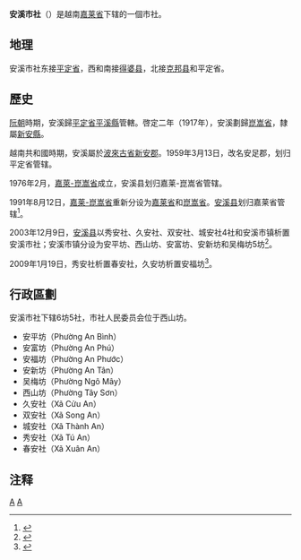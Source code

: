 {{Infobox Settlement
|name                   = 安溪市社
|settlement_type        = 市社
|official_name          = 
|other_name             = 
|native_name            = {{lang|vi|Thị xã An Khê}}
|nickname               = 
|motto                  = 
|image_skyline          = Thị xã An Khê, Gia Lai.jpg
|imagesize              = 
|image_caption          = 
|image_flag             = 
|flag_size              = 
|image_seal             = 
|seal_size              = 
|image_shield           = 
|shield_size            = 
|image_blank_emblem     = 
|blank_emblem_size      = 
|image_map              = {{Infobox mapframe|frame-width=250|zoom=10}}
|mapsize                = 
|map_caption            = 
|image_map1             = 
|mapsize1               = 
|map_caption1           = 
|pushpin_map            = Vietnam
|pushpin_label_position = bottom
|pushpin_map_caption    = 
|pushpin_map1           = 
|pushpin_label_position1= 
|pushpin_map_caption1   = 
|subdivision_type       = 国家
|subdivision_name       = {{flag|Vietnam}}
|subdivision_type1      = [[越南行政区划|省]]
|subdivision_name1      = [[嘉莱省|嘉莱省]]
|subdivision_type2      = 行政区划
|subdivision_name2      = 6坊5社
|subdivision_type3      = 
|subdivision_name3      = 
|seat_type              = 
|seat                   = 
|government_type        = 
|leader_title           = 
|leader_name            = 
|leader_title1          = 
|leader_name1           = 
|established_title      = 
|established_date       = 
|area_magnitude         = 
|unit_pref              = 
|area_footnotes         = 
|area_total_km2         = 200.07
|area_land_km2          = 
|area_water_km2         = 
|area_water_percent     = 
|area_urban_km2         = 
|area_metro_km2         = 
|population_as_of       = 2019年
|population_footnotes   = 
|population_note        = 
|population_total       = 81600
|population_density_km2 = auto
|population_metro             = 
|population_density_metro_km2 = 
|population_urban             = 
|population_density_urban_km2 = 
|timezone               = [[越南标准时间|越南标准时间]]
|utc_offset             = +7
|elevation_footnotes    = 
|elevation_m            = 
|coor_type              = 
|coordinates            = 
|postal_code_type       = 
|postal_code            = 
|area_code              = 
|website                = [http://ankhe.gialai.gov.vn 安溪市社电子信息门户网站]
|footnotes              = 
}}
'''安溪市社'''（{{vie|v='''Thị Xã An Khê'''|hn=市社安溪}}）是越南[[嘉莱省|嘉莱省]]下辖的一個市社。

==地理==
安溪市社东接[[平定省|平定省]]，西和南接[[得婆县|得婆县]]，北接[[克邦县|克邦县]]和平定省。

==歷史==
[[阮朝|阮朝]]時期，安溪歸[[平定省|平定省]][[平溪縣|平溪縣]]管轄。啓定二年（1917年），安溪劃歸[[崑嵩省|崑嵩省]]，隸屬[[新安縣_(越南)|新安縣]]。

越南共和國時期，安溪屬於[[波來古省|波來古省]][[新安郡_(越南)|新安郡]]。1959年3月13日，改名安足郡，划归平定省管辖。

1976年2月，[[嘉萊-崑嵩省|嘉萊-崑嵩省]]成立，安溪县划归嘉莱-崑嵩省管辖。

1991年8月12日，[[嘉莱-崑嵩省|嘉莱-崑嵩省]]重新分设为[[嘉莱省|嘉莱省]]和[[崑嵩省|崑嵩省]]。[[安溪县_(越南)|安溪县]]划归嘉莱省管辖<ref>{{Cite web |url=https://thuvienphapluat.vn/van-ban/Bo-may-hanh-chinh/Nghi-quyet-dieu-chinh-dia-gioi-hanh-chinh-mot-so-tinh-thanh-pho-truc-thuoc-Trung-uong-42808.aspx |title=Nghị quyết về việc điều chỉnh địa giới hành chính một số tỉnh, thành phố trực thuộc Trung ương do Quốc hội ban hành |access-date=2020-04-03 |archive-date=2020-04-22 |archive-url=https://web.archive.org/web/20200422032413/https://thuvienphapluat.vn/van-ban/Bo-may-hanh-chinh/Nghi-quyet-dieu-chinh-dia-gioi-hanh-chinh-mot-so-tinh-thanh-pho-truc-thuoc-Trung-uong-42808.aspx |dead-url=no }}</ref>。

2003年12月9日，[[安溪县_(越南)|安溪县]]以秀安社、久安社、双安社、城安社4社和安溪市镇析置安溪市社；安溪市镇分设为安平坊、西山坊、安富坊、安新坊和吴梅坊5坊<ref>{{Cite web |url=https://thuvienphapluat.vn/van-ban/Bat-dong-san/Nghi-dinh-155-2003-ND-CP-thanh-lap-thi-xa-An-Khe-huyen-Dak-Po-thanh-lap-xa-Dak-Po-thuoc-huyen-Dak-Po-tinh-Gia-Lai-6265.aspx |title=Nghị định 155/2003/NĐ-CP về việc thành lập thị xã An Khê và huyện Đak Pơ, thành lập xã Đak Pơ thuộc huyện Đak Pơ, tỉnh Gia Lai |access-date=2020-01-26 |archive-date=2020-12-18 |archive-url=https://web.archive.org/web/20201218110041/https://thuvienphapluat.vn/van-ban/Bat-dong-san/Nghi-dinh-155-2003-ND-CP-thanh-lap-thi-xa-An-Khe-huyen-Dak-Po-thanh-lap-xa-Dak-Po-thuoc-huyen-Dak-Po-tinh-Gia-Lai-6265.aspx |dead-url=no }}</ref>。

2009年1月19日，秀安社析置春安社，久安坊析置安福坊<ref>{{Cite web |url=https://thuvienphapluat.vn/van-ban/Bo-may-hanh-chinh/Nghi-dinh-02-ND-CP-dieu-chinh-dia-gioi-hanh-chinh-xa-thanh-lap-phuong-thuoc-thi-xa-An-Khe-huyen-Chu-Pah-tinh-Gia-Lai-85561.aspx |title=Nghị định 02/NĐ-CP về việc điều chỉnh địa giới hành chính xã, thành lập xã, phường thuộc thị xã An Khê, huyện Chư Păh, tỉnh Gia Lai |access-date=2020-01-26 |archive-date=2020-01-26 |archive-url=https://web.archive.org/web/20200126062948/https://thuvienphapluat.vn/van-ban/Bo-may-hanh-chinh/Nghi-dinh-02-ND-CP-dieu-chinh-dia-gioi-hanh-chinh-xa-thanh-lap-phuong-thuoc-thi-xa-An-Khe-huyen-Chu-Pah-tinh-Gia-Lai-85561.aspx |dead-url=no }}</ref>。

==行政區劃==
安溪市社下辖6坊5社，市社人民委员会位于西山坊。
*安平坊（Phường An Bình）
*安富坊（Phường An Phú）
*安福坊（Phường An Phước）
*安新坊（Phường An Tân）
*吴梅坊（Phường Ngô Mây）
*西山坊（Phường Tây Sơn）
*久安社（Xã Cửu An）
*双安社（Xã Song An）
*城安社（Xã Thành An）
*秀安社（Xã Tú An）
*春安社（Xã Xuân An）

==注释==
{{reflist}}
{{嘉莱省行政区划}}
{{越南西原之县市镇区域划分}}

[[Category:越南市社|A]]
[[Category:嘉莱省|A]]